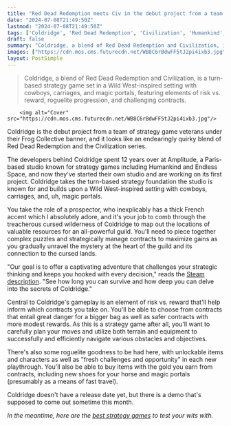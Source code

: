 ```yaml
---
title: "Red Dead Redemption meets Civ in the debut project from a team of strategy veterans, and the best part is the Wild West cowboys with French accents"
date: "2024-07-08T21:49:50Z"
lastmod: "2024-07-08T21:49:50Z"
tags: ['Coldridge', 'Red Dead Redemption', 'Civilization', 'Humankind', 'Endless Space', 'Wild West', 'Strategy', 'Risk vs. Reward', 'Roguelite']
draft: false
summary: "Coldridge, a blend of Red Dead Redemption and Civilization, is a turn-based strategy game set in a Wild West-inspired setting with cowboys, carriages, and magic portals, featuring elements of risk vs. reward, roguelite progression, and challenging contracts."
images: ["https://cdn.mos.cms.futurecdn.net/WB8C6rBdwFF5tJ2pi4ixb3.jpg"]
layout: PostSimple
---
```

> Coldridge, a blend of Red Dead Redemption and Civilization, is a turn-based strategy game set in a Wild West-inspired setting with cowboys, carriages, and magic portals, featuring elements of risk vs. reward, roguelite progression, and challenging contracts.


        <img alt="Cover" src="https://cdn.mos.cms.futurecdn.net/WB8C6rBdwFF5tJ2pi4ixb3.jpg"/>
        
Coldridge is the debut project from a team of strategy game veterans under their Frog Collective banner, and it looks like an endearingly quirky blend of Red Dead Redemption and the Civilization series.

The developers behind Coldridge spent 12 years over at Amplitude, a Paris-based studio known for strategy games including Humankind and Endless Space, and now they've started their own studio and are working on its first project. Coldridge takes the turn-based strategy foundation the studio is known for and builds upon a Wild West-inspired setting with cowboys, carriages, and, uh, magic portals.

You take the role of a prospector, who inexplicably has a thick French accent which I absolutely adore, and it's your job to comb through the treacherous cursed wilderness of Coldridge to map out the locations of valuable resources for an all-powerful guild. You'll need to piece together complex puzzles and strategically manage contracts to maximize gains as you gradually unravel the mystery at the heart of the guild and its connection to the cursed lands.

"Our goal is to offer a captivating adventure that challenges your strategic thinking and keeps you hooked with every decision," reads the [Steam description](https://store.steampowered.com/app/3052500/ColdRidge/). "See how long you can survive and how deep you can delve into the secrets of Coldridge."

Central to Coldridge's gameplay is an element of risk vs. reward that'll help inform which contracts you take on. You'll be able to choose from contracts that entail great danger for a bigger bag as well as safer contracts with more modest rewards. As this is a strategy game after all, you'll want to carefully plan your moves and utilize both terrain and equipment to successfully and efficiently navigate various obstacles and objectives.

There's also some roguelite goodness to be had here, with unlockable items and characters as well as "fresh challenges and opportunity" in each new playthrough. You'll also be able to buy items with the gold you earn from contracts, including new shoes for your horse and magic portals (presumably as a means of fast travel).

Coldridge doesn't have a release date yet, but there is a demo that's supposed to come out sometime this month. 

*In the meantime, here are the *[<em>best strategy games</em>](https://www.gamesradar.com/best-strategy-games/)* to test your wits with.*
        